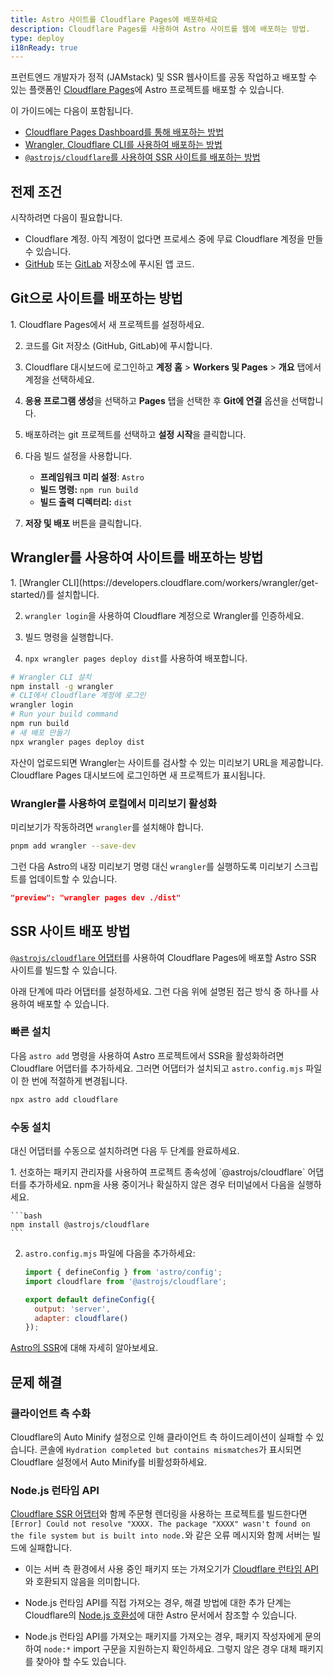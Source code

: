 ```yaml
---
title: Astro 사이트를 Cloudflare Pages에 배포하세요
description: Cloudflare Pages를 사용하여 Astro 사이트를 웹에 배포하는 방법.
type: deploy
i18nReady: true
---
```


프런트엔드 개발자가 정적 (JAMstack) 및 SSR 웹사이트를 공동 작업하고 배포할 수 있는 플랫폼인 [Cloudflare Pages](https://pages.cloudflare.com/)에 Astro 프로젝트를 배포할 수 있습니다.

이 가이드에는 다음이 포함됩니다.

- [Cloudflare Pages Dashboard를 통해 배포하는 방법](#git으로-사이트를-배포하는-방법)
- [Wrangler, Cloudflare CLI를 사용하여 배포하는 방법](#wrangler를-사용하여-사이트를-배포하는-방법)
- [`@astrojs/cloudflare`를 사용하여 SSR 사이트를 배포하는 방법](#ssr-사이트-배포-방법)

## 전제 조건

시작하려면 다음이 필요합니다.

- Cloudflare 계정. 아직 계정이 없다면 프로세스 중에 무료 Cloudflare 계정을 만들 수 있습니다.
- [GitHub](https://github.com/) 또는 [GitLab](https://about.gitlab.com/) 저장소에 푸시된 앱 코드.

## Git으로 사이트를 배포하는 방법

<Steps>
1. Cloudflare Pages에서 새 프로젝트를 설정하세요.

2. 코드를 Git 저장소 (GitHub, GitLab)에 푸시합니다.

3. Cloudflare 대시보드에 로그인하고 **계정 홈** > **Workers 및 Pages** > **개요** 탭에서 계정을 선택하세요.

4. **응용 프로그램 생성**을 선택하고 **Pages** 탭을 선택한 후 **Git에 연결** 옵션을 선택합니다.

5. 배포하려는 git 프로젝트를 선택하고 **설정 시작**을 클릭합니다.

6. 다음 빌드 설정을 사용합니다.

    - **프레임워크 미리 설정**: `Astro`
    - **빌드 명령:** `npm run build`
    - **빌드 출력 디렉터리:** `dist`

7. **저장 및 배포** 버튼을 클릭합니다.
</Steps>

## Wrangler를 사용하여 사이트를 배포하는 방법

<Steps>
1. [Wrangler CLI](https://developers.cloudflare.com/workers/wrangler/get-started/)를 설치합니다.

2. `wrangler login`을 사용하여 Cloudflare 계정으로 Wrangler를 인증하세요.

3. 빌드 명령을 실행합니다.

4. `npx wrangler pages deploy dist`를 사용하여 배포합니다.
</Steps>

```bash
# Wrangler CLI 설치
npm install -g wrangler
# CLI에서 Cloudflare 계정에 로그인
wrangler login
# Run your build command
npm run build
# 새 배포 만들기
npx wrangler pages deploy dist
```

자산이 업로드되면 Wrangler는 사이트를 검사할 수 있는 미리보기 URL을 제공합니다. Cloudflare Pages 대시보드에 로그인하면 새 프로젝트가 표시됩니다.

### Wrangler를 사용하여 로컬에서 미리보기 활성화

미리보기가 작동하려면 `wrangler`를 설치해야 합니다.

```bash
pnpm add wrangler --save-dev
```

그런 다음 Astro의 내장 미리보기 명령 대신 `wrangler`를 실행하도록 미리보기 스크립트를 업데이트할 수 있습니다.

```json title="package.json"
"preview": "wrangler pages dev ./dist"
```

## SSR 사이트 배포 방법

[`@astrojs/cloudflare` 어댑터](/ko/guides/integrations-guide/cloudflare/)를 사용하여 Cloudflare Pages에 배포할 Astro SSR 사이트를 빌드할 수 있습니다.

아래 단계에 따라 어댑터를 설정하세요. 그런 다음 위에 설명된 접근 방식 중 하나를 사용하여 배포할 수 있습니다.

### 빠른 설치

다음 `astro add` 명령을 사용하여 Astro 프로젝트에서 SSR을 활성화하려면 Cloudflare 어댑터를 추가하세요. 그러면 어댑터가 설치되고 `astro.config.mjs` 파일이 한 번에 적절하게 변경됩니다.

```bash
npx astro add cloudflare
```

### 수동 설치

대신 어댑터를 수동으로 설치하려면 다음 두 단계를 완료하세요.

<Steps>
1. 선호하는 패키지 관리자를 사용하여 프로젝트 종속성에 `@astrojs/cloudflare` 어댑터를 추가하세요. npm을 사용 중이거나 확실하지 않은 경우 터미널에서 다음을 실행하세요.

    ```bash
    npm install @astrojs/cloudflare
    ```

2. `astro.config.mjs` 파일에 다음을 추가하세요:

    ```js title="astro.config.mjs" ins={2, 5-6}
    import { defineConfig } from 'astro/config';
    import cloudflare from '@astrojs/cloudflare';

    export default defineConfig({
      output: 'server',
      adapter: cloudflare()
    });
    ```
</Steps>

<ReadMore>[Astro의 SSR](/ko/guides/server-side-rendering/)에 대해 자세히 알아보세요.</ReadMore>

## 문제 해결

### 클라이언트 측 수화

Cloudflare의 Auto Minify 설정으로 인해 클라이언트 측 하이드레이션이 실패할 수 있습니다. 콘솔에 `Hydration completed but contains mismatches`가 표시되면 Cloudflare 설정에서 Auto Minify를 비활성화하세요.

### Node.js 런타임 API

[Cloudflare SSR 어댑터](/ko/guides/integrations-guide/cloudflare/)와 함께 주문형 렌더링을 사용하는 프로젝트를 빌드한다면 `[Error] Could not resolve "XXXX. The package "XXXX" wasn't found on the file system but is built into node.`와 같은 오류 메시지와 함께 서버는 빌드에 실패합니다.

- 이는 서버 측 환경에서 사용 중인 패키지 또는 가져오기가 [Cloudflare 런타임 API](https://developers.cloudflare.com/workers/runtime-apis/nodejs/)와 호환되지 않음을 의미합니다.

- Node.js 런타임 API를 직접 가져오는 경우, 해결 방법에 대한 추가 단계는 Cloudflare의 [Node.js 호환성](/ko/guides/integrations-guide/cloudflare/#nodejs-호환성)에 대한 Astro 문서에서 참조할 수 있습니다.

- Node.js 런타임 API를 가져오는 패키지를 가져오는 경우, 패키지 작성자에게 문의하여 `node:*` import 구문을 지원하는지 확인하세요. 그렇지 않은 경우 대체 패키지를 찾아야 할 수도 있습니다.
